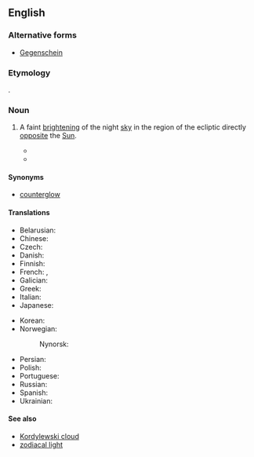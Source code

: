 ==English==
{{wikipedia}}

===Alternative forms===
* [[Gegenschein]]

===Etymology===
{{etyl|de|en}} {{m|de|Gegenschein||[[counter]]-[[shine]]}}.

===Noun===
{{en-noun|~}}

# {{lb|en|astronomy}} A faint [[bright]]ening of the night [[sky]] in the region of the ecliptic directly [[opposite]] the [[Sun]].
#* {{quote-book
|lang=en
|year=1860
|year_published='''2007'''
|edition=Digitized
|editor=
|author=George Jones
|title=Proceedings of the American Association for the Advancement of Science, Volume 13
|chapter=Recent Observations, by various persons, on the Gegenschein, or Completed Arch of the Zodiacal Light
|url=http://books.google.com/books?id=czgLAAAAYAAJ&pg=PA172&dq=gegenschein&as_brr=3
|genre=
|publisher=
|isbn=
|page=172
|passage=My object in appearing before the Association, at this time, is to present the observations of several other persons on the '''gegenschein''' or completed arch of the zodiacal light, of which I have received accounts since our meeting in Motreal.
}}
#* {{quote-magazine
|lang=en
|date=
|year=2001
|month=Feb
|first=
|last=
|author=John E. Bortle
|coauthors=
|title=Introducing the Bortle Dark-sky Scale
|volume=101
|issue=2
|page=126
|magazine=Sky and Telescope
|publisher=
|issn=
|url=
|passage=The zodiacal light, '''gegenschein''', and zodiacal band … are all visible.
}}

====Synonyms====
* [[counterglow]]

====Translations====
{{trans-top}}
* Belarusian: {{t|be|проціззянне}}
* Chinese: {{t+|zh|对日照}}
* Czech: {{t|cs|protisvit}}
* Danish: {{t|da|gegenschein}}
* Finnish: {{t|fi|gegenschein}}
* French: {{t|fr|gegenschein|m}}, {{t|fr|lueur anti-solaire|f}}
* Galician: {{t+|gl|gegenschein|f}}
* Greek: {{t|el|αντιζωδιακό φως}}
* Italian: {{t+|it|gegenschein}}
* Japanese: {{t|ja|対日照}}
{{trans-mid}}
* Korean: {{t|ko|대일조}}
* Norwegian:
*: Nynorsk: {{t|nn|gegenschein}}
* Persian: {{t+check|fa|پادتاب}}
* Polish: {{t|pl|przeciwblask}}
* Portuguese: {{t|pt|gegenschein}}
* Russian: {{t+|ru|противосияние}}
* Spanish: {{t|es|gegenschein}}
* Ukrainian: {{t|uk|протисяйво}}
{{trans-bottom}}

====See also====
* [[Kordylewski cloud]]
* [[zodiacal light]]